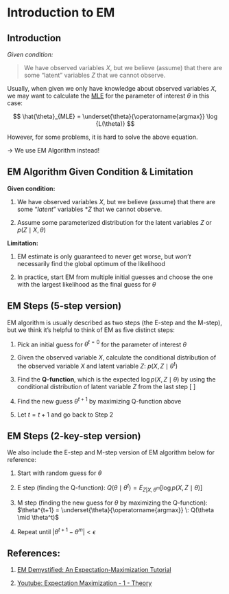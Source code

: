 # Introduction to EM 



## Introduction

*Given condition:*   

> We have observed variables $X$, but we believe (assume) that there are some “latent” variables $Z$ that we cannot observe. 

Usually, when given we only have knowledge about observed variables $X$, we may want to calculate the [MLE](https://en.wikipedia.org/wiki/Maximum_likelihood_estimation) for the parameter of interest $\theta$ in this case: 

$$
\hat{\theta}_{MLE} = \underset{\theta}{\operatorname{argmax}}  \log {L(\theta)}
$$ 

However, for some problems, it is hard to solve the above equation.  

\quad → We use EM Algorithm instead!


## EM Algorithm Given Condition & Limitation

**Given condition:**    

1. We have observed variables $X$, but we believe (assume) that there are some “*latent*” variables *$Z$ that we cannot observe.  

2. Assume some parameterized distribution for the latent variables $Z$ or $p(Z\mid X, \theta)$ 

  
**Limitation:** 

1. EM estimate is only guaranteed to never get worse, but *won’t* necessarily find the global optimum of the likelihood

2. In practice, start EM from multiple initial guesses and choose the one with the largest likelihood as the final guess for $\theta$

  
## EM Steps (5-step version)

EM algorithm is usually described as two steps (the E-step and the M-step), but we think it’s helpful to think of EM as five distinct steps:

1. Pick an initial guess for $\theta^{t = 0}$ for the parameter of interest $\theta$ 

2. Given the observed variable $X$, calculate the conditional distribution of the observed variable $X$ and latent variable $Z$: $p(X, Z \mid \theta^{t})$ 

3. Find the **Q-function**, which is the expected $\log {p(X,Z\mid \theta)}$ by using the conditional distribution of latent variable $Z$ from the last step 
   \[
   \begin{align}
        Q(\theta \mid \theta^t) & = expected\; \log {p(X,Z\mid \theta)} \\ 
        & = E_{Z\mid x,\theta^t} [\log{p(X,Z\mid \theta)}] \\ 
        & = \int^{all\; Z} \log{p(X,Z \mid \theta)p(Z\mid X,\theta^t)}  \,dZ
    \end{align} 
   \]  
    
 4. Find the new guess $\theta^{t+1}$ by maximizing Q-function above 
 
 5. Let $t = t+1$ and go back to Step 2
 
 

## EM Steps (2-key-step version)

We also include the E-step and M-step version of EM algorithm below for reference: 

1. Start with random guess for $\theta$ 

2. E step (finding the Q-function): $Q(\theta \mid \theta^t) = E_{Z|X,\theta^m} [\log{p(X, Z \mid \theta)}]$

3. M step (finding the new guess for $\theta$ by maximizing the Q-function): $\theta^{t+1} = \underset{\theta}{\operatorname{argmax}} \: Q(\theta \mid \theta^t)$

4. Repeat until $|\theta^{t+1} - \theta^m| < \epsilon$


## References: 

1. [EM Demystified: An Expectation-Maximization Tutorial](https://vannevar.ece.uw.edu/techsite/papers/documents/UWEETR-2010-0002.pdf)

2. [Youtube: Expectation Maximization - 1 - Theory](https://www.youtube.com/watch?v=2b47biOYSEI)









